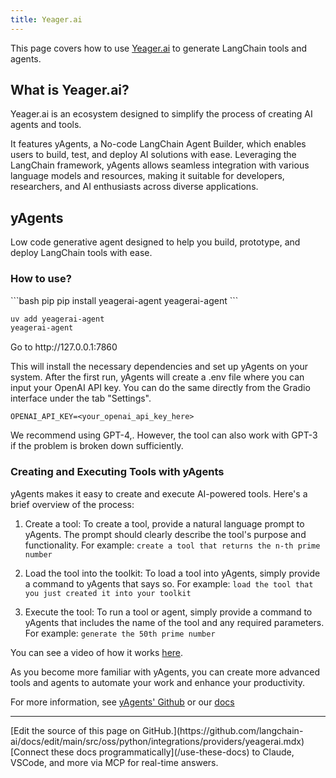 ```yaml
---
title: Yeager.ai
---
```


This page covers how to use [Yeager.ai](https://yeager.ai) to generate LangChain tools and agents.

## What is Yeager.ai?
Yeager.ai is an ecosystem designed to simplify the process of creating AI agents and tools.

It features yAgents, a No-code LangChain Agent Builder, which enables users to build, test, and deploy AI solutions with ease. Leveraging the LangChain framework, yAgents allows seamless integration with various language models and resources, making it suitable for developers, researchers, and AI enthusiasts across diverse applications.

## yAgents
Low code generative agent designed to help you build, prototype, and deploy LangChain tools with ease.

### How to use?
<CodeGroup>
```bash pip
pip install yeagerai-agent
yeagerai-agent
```

```bash uv
uv add yeagerai-agent
yeagerai-agent
```
</CodeGroup>
Go to http://127.0.0.1:7860

This will install the necessary dependencies and set up yAgents on your system. After the first run, yAgents will create a .env file where you can input your OpenAI API key. You can do the same directly from the Gradio interface under the tab "Settings".

`OPENAI_API_KEY=<your_openai_api_key_here>`

We recommend using GPT-4,. However, the tool can also work with GPT-3 if the problem is broken down sufficiently.

### Creating and Executing Tools with yAgents
yAgents makes it easy to create and execute AI-powered tools. Here's a brief overview of the process:
1. Create a tool: To create a tool, provide a natural language prompt to yAgents. The prompt should clearly describe the tool's purpose and functionality. For example:
`create a tool that returns the n-th prime number`

2. Load the tool into the toolkit: To load a tool into yAgents, simply provide a command to yAgents that says so. For example:
`load the tool that you just created it into your toolkit`

3. Execute the tool: To run a tool or agent, simply provide a command to yAgents that includes the name of the tool and any required parameters. For example:
`generate the 50th prime number`

You can see a video of how it works [here](https://www.youtube.com/watch?v=KA5hCM3RaWE).

As you become more familiar with yAgents, you can create more advanced tools and agents to automate your work and enhance your productivity.

For more information, see [yAgents' Github](https://github.com/yeagerai/yeagerai-agent) or our [docs](https://yeagerai.gitbook.io/docs/general/welcome-to-yeager.ai)

---

<Callout icon="pen-to-square" iconType="regular">
    [Edit the source of this page on GitHub.](https://github.com/langchain-ai/docs/edit/main/src/oss/python/integrations/providers/yeagerai.mdx)
</Callout>
<Tip icon="terminal" iconType="regular">
    [Connect these docs programmatically](/use-these-docs) to Claude, VSCode, and more via MCP for    real-time answers.
</Tip>
